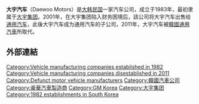 {{Expand language|1=en|time=2020-08-20T10:30:14+00:00}}
{{Infobox company
| name             = 大宇汽車<br>Daewoo Motors
| logo             = Daewoo-motor-logo.jpg
| type             = [[子公司|子公司]]
| foundation       = 1937 (National Motors)<br />1962 (Saenara Motors)<br />1966 ({{link-en|新进汽车|Shinjin Motors}})<br />1972 ([[韓國通用汽車|韓國通用汽車]])<br />1976 ({{link-en|Saehan Motors}})<br />1983 (大宇汽車)
| defunct          = 2016
| location_city    = [[富平區|富平區]]
| location_country = [[大韩民国|大韩民国]]
| fate             = [[大宇集团|大宇集团]]破产後大宇汽車重组建为通用大宇，通用大宇于2011年被[[韓國通用汽車|韓國通用汽車]]取代
| successor        = [[韓國通用汽車|韓國通用汽車]]
| key_people       = 
| num_employees    = 
| industry         = [[汽車產業|汽車產業]]
| products         = [[汽车|汽车]]
| revenue          = 
| parent           = [[通用汽车|通用汽车]]
}}
'''大宇汽车'''（Daewoo Motors）是[[大韩民国|大韩民国]]一家汽车公司，成立于1983年，最初隶属于[[大宇集团|大宇集团]]。2001年，在大宇集团陷入财务困境后，該公司将大宇汽车出售给[[通用汽车|通用汽车]]，此後大宇汽车成为通用汽车的子公司，2011年，大宇汽车被[[韓國通用汽車|韓國通用汽車]]所取代。

== 外部連結 ==
{{Commons category|Daewoo automobiles}}

[[Category:Vehicle_manufacturing_companies_established_in_1982|Category:Vehicle manufacturing companies established in 1982]]
[[Category:Vehicle_manufacturing_companies_disestablished_in_2011|Category:Vehicle manufacturing companies disestablished in 2011]]
[[Category:Defunct_motor_vehicle_manufacturers|Category:Defunct motor vehicle manufacturers]]
[[Category:韓國汽車公司|Category:韓國汽車公司]]
[[Category:豪華汽車製造商|Category:豪華汽車製造商]]
[[Category:GM_Korea|Category:GM Korea]]
[[Category:大宇集团|Category:大宇集团]]
[[Category:1982_establishments_in_South_Korea|Category:1982 establishments in South Korea]]